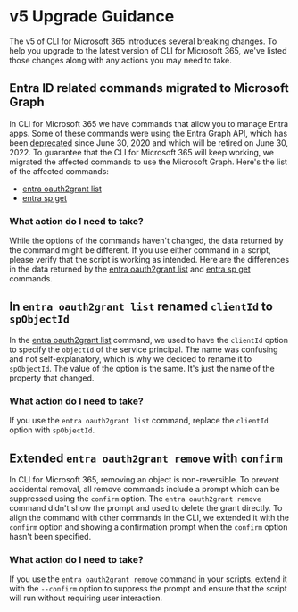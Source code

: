 # v5 Upgrade Guidance

The v5 of CLI for Microsoft 365 introduces several breaking changes. To help you upgrade to the latest version of CLI for Microsoft 365, we've listed those changes along with any actions you may need to take.

## Entra ID related commands migrated to Microsoft Graph

In CLI for Microsoft 365 we have commands that allow you to manage Entra apps. Some of these commands were using the Entra Graph API, which has been [deprecated](https://docs.microsoft.com/graph/migrate-azure-ad-graph-faq#how-is-microsoft-graph-different-from-azure-ad-graph-and-why-should-i-migrate-my-apps) since June 30, 2020 and which will be retired on June 30, 2022. To guarantee that the CLI for Microsoft 365 will keep working, we migrated the affected commands to use the Microsoft Graph. Here's the list of the affected commands:

- [entra oauth2grant list](./cmd/entra/oauth2grant/oauth2grant-list.mdx)
- [entra sp get](./cmd/entra/sp/sp-get.mdx)

### What action do I need to take?

While the options of the commands haven't changed, the data returned by the command might be different. If you use either command in a script, please verify that the script is working as intended. Here are the differences in the data returned by the [entra oauth2grant list](https://docs.microsoft.com/graph/migrate-azure-ad-graph-property-differences#oauth2permissionsgrant-property-differences) and [entra sp get](https://docs.microsoft.com/graph/migrate-azure-ad-graph-property-differences#serviceprincipal-property-differences) commands.

## In `entra oauth2grant list` renamed `clientId` to `spObjectId`

In the [entra oauth2grant list](./cmd/entra/oauth2grant/oauth2grant-list.mdx) command, we used to have the `clientId` option to specify the `objectId` of the service principal. The name was confusing and not self-explanatory, which is why we decided to rename it to `spObjectId`. The value of the option is the same. It's just the name of the property that changed.

### What action do I need to take?

If you use the `entra oauth2grant list` command, replace the `clientId` option with `spObjectId`.

## Extended `entra oauth2grant remove` with `confirm`

In CLI for Microsoft 365, removing an object is non-reversible. To prevent accidental removal, all remove commands include a prompt which can be suppressed using the `confirm` option. The `entra oauth2grant remove` command didn't show the prompt and used to delete the grant directly. To align the command with other commands in the CLI, we extended it with the `confirm` option and showing a confirmation prompt when the `confirm` option hasn't been specified.

### What action do I need to take?

If you use the `entra oauth2grant remove` command in your scripts, extend it with the `--confirm` option to suppress the prompt and ensure that the script will run without requiring user interaction.
